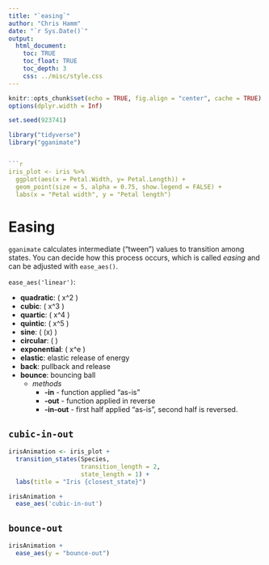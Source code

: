```yaml
---
title: "`easing`"
author: "Chris Hamm"
date: "`r Sys.Date()`"
output: 
  html_document:
    toc: TRUE
    toc_float: TRUE
    toc_depth: 3
    css: ../misc/style.css
---
```



```r
knitr::opts_chunk$set(echo = TRUE, fig.align = "center", cache = TRUE)
options(dplyr.width = Inf)
```


```r
set.seed(923741)

library("tidyverse")
library("gganimate")


```r
iris_plot <- iris %>% 
  ggplot(aes(x = Petal.Width, y= Petal.Length)) +
  geom_point(size = 5, alpha = 0.75, show.legend = FALSE) +
  labs(x = "Petal width", y = "Petal length")
```



# Easing

`gganimate` calculates intermediate ("tween") values to transition among states. You can decide how this process occurs, which is called *easing* and can be adjusted with `ease_aes()`.

`ease_aes('linear')`:

  - **quadratic**: \( x^2 \) 
  - **cubic**: \( x^3 \)
  - **quartic**: \( x^4 \)
  - **quintic**: \( x^5 \)
  - **sine**: \( \sin(x) \)
  - **circular**: \( \frac{\pi}{2} \)
  - **exponential**: \( x^e \)
  - **elastic**: elastic release of energy
  - **back**: pullback and release
  - **bounce**: bouncing ball
    - *methods*
      - **-in** - function applied "as-is"
      - **-out** - function applied in reverse
      - **-in-out** - first half applied "as-is", second half is reversed.
      

## `cubic-in-out`
```r
irisAnimation <- iris_plot +
  transition_states(Species,
                    transition_length = 2, 
                    state_length = 1) +
  labs(title = "Iris {closest_state}")

irisAnimation +
  ease_aes('cubic-in-out')
```


## `bounce-out`
```r
irisAnimation +
  ease_aes(y = "bounce-out")
```
